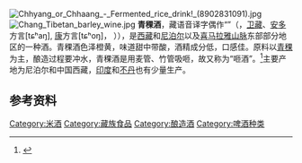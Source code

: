 [[File:Chhyang_or_Chhaang_-_Fermented_rice_drink!_(8902831091).jpg|thumb]]
[[File:Chang_Tibetan_barley_wine.jpg|thumb]]
'''青稞酒'''，藏语音译字偶作“{{zy|䤌|-{zh-cn:qiāng}-}}”（{{bo|z=ཆང་|w=chang|p=Qang}}，[[卫藏|卫藏]]、[[安多|安多]]方言[tɕʰaŋ], [[康区|康]]方言[tɕʰoŋ]， {{lang-ne|छ्याङ}}）），是[[西藏|西藏]]和[[尼泊尔|尼泊尔]]以及[[喜马拉雅山脉|喜马拉雅山脉]]东部部分地区的一种酒。青稞酒色泽橙黄，味道甜中带酸，酒精成分低，口感佳。原料以[[青稞|青稞]]为主，酿造过程要冲水，青稞酒是用麦管、竹管吸咂，故又称为“咂酒”。<ref>{{cite web|url=http://www.mzb.com.cn/html/Home/report/329986-1.htm|title=最美味的酒：藏民族与青稞酒文化|publisher=中国西藏网|accessdate=2015-10-04|deadurl=yes|archiveurl=https://web.archive.org/web/20121118165604/http://www.mzb.com.cn/html/Home/report/329986-1.htm|archivedate=2012-11-18}}</ref>主要产地为尼泊尔和中国西藏，[[印度|印度]]和[[不丹|不丹]]也有少量生产。

==参考资料==
{{Reflist}}

[[Category:米酒|Category:米酒]]
[[Category:藏族食品|Category:藏族食品]]
[[Category:酿造酒|Category:酿造酒]]
[[Category:啤酒种类|Category:啤酒种类]]


{{Food-and-drink-stub}}